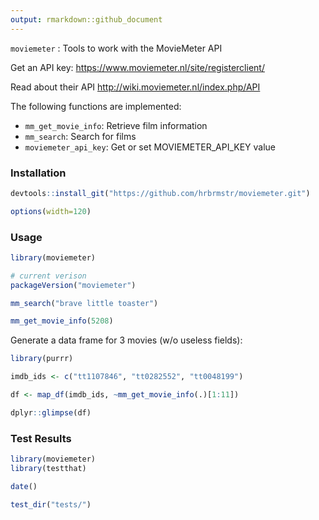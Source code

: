 ```yaml
---
output: rmarkdown::github_document
---
```


`moviemeter` : Tools to work with the MovieMeter API

Get an API key: <https://www.moviemeter.nl/site/registerclient/>

Read about their API <http://wiki.moviemeter.nl/index.php/API>

The following functions are implemented:

- `mm_get_movie_info`:	Retrieve film information
- `mm_search`:	Search for films
- `moviemeter_api_key`:	Get or set MOVIEMETER_API_KEY value

### Installation

```r
devtools::install_git("https://github.com/hrbrmstr/moviemeter.git")
```

```r
options(width=120)
```

### Usage

```r
library(moviemeter)

# current verison
packageVersion("moviemeter")

mm_search("brave little toaster")

mm_get_movie_info(5208)
```

Generate a data frame for 3 movies (w/o useless fields):

```r
library(purrr)

imdb_ids <- c("tt1107846", "tt0282552", "tt0048199")

df <- map_df(imdb_ids, ~mm_get_movie_info(.)[1:11])

dplyr::glimpse(df)
```

### Test Results

```r
library(moviemeter)
library(testthat)

date()

test_dir("tests/")
```

